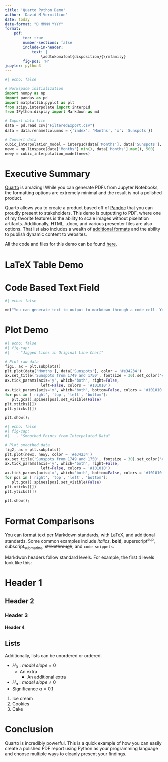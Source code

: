 ```yaml
---
title: 'Quarto Python Demo'
author: 'David M Vermillion'
date: today
date-format: "D MMMM YYYY"
format:
    pdf:
        toc: true
        number-sections: false
        include-in-header:
            text: |
                \addtokomafont{disposition}{\rmfamily}
        fig-pos: 'H'
jupyter: python3
---
```



```python
#| echo: false

# Workspace initialization
import numpy as np
import pandas as pd
import matplotlib.pyplot as plt
from scipy.interpolate import interp1d
from IPython.display import Markdown as md

# Import data file
data = pd.read_csv("FilteredExport.csv")
data = data.rename(columns = {'index': 'Months', 'x': 'Sunspots'})

# Convert data
cubic_interpolation_model = interp1d(data['Months'], data['Sunspots'], kind = "cubic")
newx = np.linspace(data['Months'].min(), data['Months'].max(), 500)
newy = cubic_interpolation_model(newx)


```

\newpage


# Executive Summary

[Quarto](https://quarto.org) is amazing! While you can generate PDFs from Jupyter Notebooks, the formatting options are extremely minimal and the result is not a polished product.

Quarto allows you to create a product based off of [Pandoc](https://pandoc.org) that you can proudly present to stakeholders. This demo is outputting to PDF, where one of my favorite features is the ability to scale images without pixelation artifacts. Additionally, HTML, .docx, and various presenter files are also options. That list also includes a wealth of [additional formats](https://quarto.org/docs/gallery/) and the ability to publish dynamic content to websites.

All the code and files for this demo can be found [here](https://github.com/davidmvermillion/QuartoDemo).

# LaTeX Table Demo

\begin{table}[!h]
\centering
\caption{\label{first-five-data-entries}First 5 Data Entries}
\begin{tabular*}{3in}{p{2in}|p{0.5in}}
 First Five Sunspot Counts & Months  \\
\midrule
 58 & 1 \\
 62.6 & 2 \\
 70 & 3  \\
 55.7 & 4  \\
 85 & 5  \\
\end{tabular*}
\end{table}

# Code Based Text Field

```python
#| echo: false

md("You can generate text to output to markdown through a code cell. You can even format text around it in a LaTeX formula. ($Average\ Sunspot\ Value = %.4f\ sunspots\ per\ month$). An example $\sqrt{R_a^2} \\neq %.4f$. This is because $R_a^2$ is on a 0 to 1 scale."%(np.mean(data['Sunspots']), np.max(data['Months'])))

```


# Plot Demo

```python
#| echo: false
#| fig-cap:
#|   - "Jagged Lines in Original Line Chart"

# Plot raw data
fig1, ax = plt.subplots()
plt.plot(data['Months'], data['Sunspots'], color = '#e34234')
ax.set_title('Sunspots from 1749 and 1750', fontsize = 30).set_color('#505050')
ax.tick_params(axis='y', which='both', right=False,
                left=False, colors = '#101010')
ax.tick_params(axis='x', which='both', bottom=False, colors = '#101010')
for pos in ['right', 'top', 'left', 'bottom']:
   plt.gca().spines[pos].set_visible(False)
plt.xticks([])
plt.yticks([])

plt.show();
```

```python
#| echo: false
#| fig-cap:
#|   - "Smoothed Points from Interpolated Data"

# Plot smoothed data
fig2, ax = plt.subplots()
plt.plot(newx, newy, color = '#e34234')
ax.set_title('Sunspots from 1749 and 1750', fontsize = 30).set_color('#505050')
ax.tick_params(axis='y', which='both', right=False,
                left=False, colors = '#101010')
ax.tick_params(axis='x', which='both', bottom=False, colors = '#101010')
for pos in ['right', 'top', 'left', 'bottom']:
   plt.gca().spines[pos].set_visible(False)
plt.xticks([])
plt.yticks([])

plt.show();
```

# Format Comparisons

You can [format](https://quarto.org/docs/authoring/markdown-basics.html) text per Markdown standards, with LaTeX, and additional standards. Some common examples include *italics*, **bold**, superscript^sup^, subscript~submarine~, ~~strikethrough~~, and `code snippets`. \

Markdwon headers follow standard levels. For example, the first 4 levels look like this:

# Header 1
## Header 2
### Header 3
#### Header 4

## Lists

Additionally, lists can be unordered or ordered.

- $H_0: model\ slope = 0$
  - An extra
    - An additional extra
- $H_a: model\ slope \neq 0$
- Significance $\alpha = 0.1$

1. Ice cream
2. Cookies
3. Cake

# Conclusion

Quarto is incredibly powerful. This is a quick example of how you can easily create a polished PDF report using Python as your programming language and choose multiple ways to cleanly present your findings.